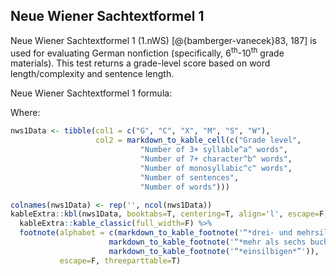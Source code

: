 ## Neue Wiener Sachtextformel 1\index{Neue Wiener Sachtextformel 1|ii} {#sec-neue-wiener-sachtextformel1}

Neue Wiener Sachtextformel 1 (1.nWS) [@{bamberger-vanecek}83, 187] is used for evaluating German nonfiction (specifically, 6^th^-10^th^ grade materials). This test returns a grade-level score based on word length/complexity and sentence length.

Neue Wiener Sachtextformel 1 formula:

\begin{align*}
  G = & 0.1935*((C/W)*100) + 0.1672*(W/S) + \\
      & 0.1297*((X/W)*100) - 0.0327*((M/W)*100) - 0.875
\end{align*}

Where:

```r
nws1Data <- tibble(col1 = c("G", "C", "X", "M", "S", "W"),
                   col2 = markdown_to_kable_cell(c("Grade level",
                             "Number of 3+ syllable^a^ words",
                             "Number of 7+ character^b^ words",
                             "Number of monosyllabic^c^ words",
                             "Number of sentences",
                             "Number of words")))

colnames(nws1Data) <- rep('', ncol(nws1Data))
kableExtra::kbl(nws1Data, booktabs=T, centering=T, align='l', escape=F, linesep="") %>%
  kableExtra::kable_classic(full_width=F) %>%
  footnote(alphabet = c(markdown_to_kable_footnote('“*drei- und mehrsilbigen*”'),
                      markdown_to_kable_footnote('“*mehr als sechs buchstaben*”'),
                      markdown_to_kable_footnote('“*einsilbigen*”')),
           escape=F, threeparttable=T)
```

\newpage